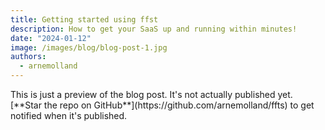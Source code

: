 ```yaml
---
title: Getting started using ffst
description: How to get your SaaS up and running within minutes!
date: "2024-01-12"
image: /images/blog/blog-post-1.jpg
authors:
  - arnemolland
---
```


<Callout>
  This is just a preview of the blog post. It's not actually published yet.
  [**Star the repo on GitHub**](https://github.com/arnemolland/ffts) to
  get notified when it's published.
</Callout>

